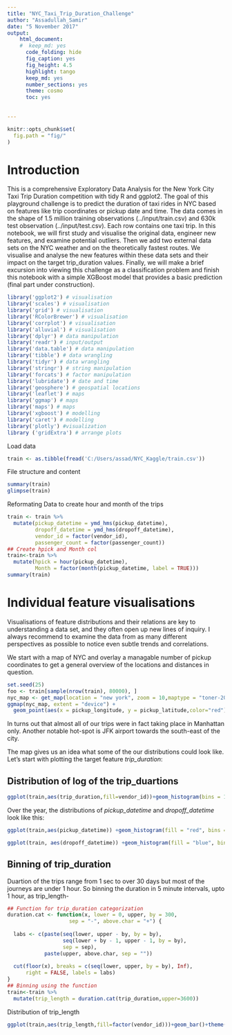 ```yaml
---
title: "NYC_Taxi_Trip_Duration_Challenge"
author: "Assadullah_Samir"
date: "5 November 2017"
output: 
    html_document:
    #  keep_md: yes
      code_folding: hide
      fig_caption: yes
      fig_height: 4.5
      highlight: tango
      keep_md: yes
      number_sections: yes
      theme: cosmo
      toc: yes
    
  
---
```

```r
knitr::opts_chunk$set(
  fig.path = "fig/"
)
```

# Introduction
This is a comprehensive Exploratory Data Analysis for the New York City Taxi Trip Duration competition with tidy R and ggplot2.
The goal of this playground challenge is to predict the duration of taxi rides in NYC based on features like trip coordinates or pickup date and time. The data comes in the shape of 1.5 million training observations (../input/train.csv) and 630k test observation (../input/test.csv). Each row contains one taxi trip.
In this notebook, we will first study and visualise the original data, engineer new features, and examine potential outliers. Then we add two external data sets on the NYC weather and on the theoretically fastest routes. We visualise and analyse the new features within these data sets and their impact on the target trip_duration values. Finally, we will make a brief excursion into viewing this challenge as a classification problem and finish this notebook with a simple XGBoost model that provides a basic prediction (final part under construction).

```r
library('ggplot2') # visualisation
library('scales') # visualisation
library('grid') # visualisation
library('RColorBrewer') # visualisation
library('corrplot') # visualisation
library('alluvial') # visualisation
library('dplyr') # data manipulation
library('readr') # input/output
library('data.table') # data manipulation
library('tibble') # data wrangling
library('tidyr') # data wrangling
library('stringr') # string manipulation
library('forcats') # factor manipulation
library('lubridate') # date and time
library('geosphere') # geospatial locations
library('leaflet') # maps
library('ggmap') # maps
library('maps') # maps
library('xgboost') # modelling
library('caret') # modelling
library('plotly') #visualization
library ('gridExtra') # arrange plots
```
Load data

```r
train <- as.tibble(fread('C:/Users/assad/NYC_Kaggle/train.csv'))
```

File structure and content

```r
summary(train)
glimpse(train)
```

Reformating Data to create hour and month of the trips

```r
train <- train %>%
  mutate(pickup_datetime = ymd_hms(pickup_datetime),
         dropoff_datetime = ymd_hms(dropoff_datetime),
         vendor_id = factor(vendor_id),
         passenger_count = factor(passenger_count))
## Create hpick and Month col
train<-train %>%
  mutate(hpick = hour(pickup_datetime),
         Month = factor(month(pickup_datetime, label = TRUE)))
summary(train)
```

# Individual feature visualisations

Visualisations of feature distributions and their relations are key to understanding a data set, and they often open up new lines of inquiry. I always recommend to examine the data from as many different perspectives as possible to notice even subtle trends and correlations.

We start with a map of NYC and overlay a managable number of pickup coordinates to get a general overview of the locations and distances in question. 

```r
set.seed(25)
foo <- train[sample(nrow(train), 80000), ]
nyc_map <- get_map(location = "new york", zoom = 10,maptype = "toner-2010",source = "stamen")
ggmap(nyc_map, extent = "device") +
  geom_point(aes(x = pickup_longitude, y = pickup_latitude,color="red"), data = foo, alpha = .5)

```
In turns out that almost all of our trips were in fact taking place in Manhattan only. Another notable hot-spot is JFK airport towards the south-east of the city.

The map gives us an idea what some of the our distributions could look like. Let's start with plotting the target feature *trip\_duration*:

## Distribution of log of the trip_duartions

```r
ggplot(train,aes(trip_duration,fill=vendor_id))+geom_histogram(bins = 100)+scale_x_log10()
```

Over the year, the distributions of *pickup\_datetime* and *dropoff\_datetime* look like this:

```r
ggplot(train,aes(pickup_datetime)) +geom_histogram(fill = "red", bins = 120) +  labs(x = "Pickup dates")
```
```r
ggplot(train, aes(dropoff_datetime)) +geom_histogram(fill = "blue", bins = 120) +  labs(x = "Dropoff dates")
```
## Binning of trip_duration
Duartion of the trips range from 1 sec to over 30 days but most of the journeys are under 1 hour. So binning the duration in 5 minute intervals, upto 1 hour, as trip_length-
```r
## Function for trip_duration categorization
duration.cat <- function(x, lower = 0, upper, by = 300,
                    sep = "-", above.char = "+") {
  
  labs <- c(paste(seq(lower, upper - by, by = by),
                  seq(lower + by - 1, upper - 1, by = by),
                  sep = sep),
            paste(upper, above.char, sep = ""))
  
  cut(floor(x), breaks = c(seq(lower, upper, by = by), Inf),
      right = FALSE, labels = labs)
}
## Binning using the function
train<-train %>%
  mutate(trip_length = duration.cat(trip_duration,upper=3600))
```
Distribution of trip_length
```r
ggplot(train,aes(trip_length,fill=factor(vendor_id)))+geom_bar()+theme(axis.text.x = element_text(angle = 90, hjust = 1))
```
